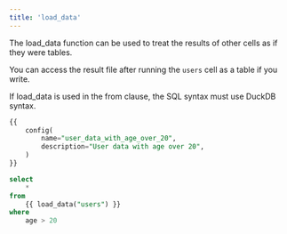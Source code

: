 ```yaml
---
title: 'load_data'
---
```


The load_data function can be used to treat the results of other cells as if they were tables.

You can access the result file after running the `users` cell as a table if you write.

<Warning>
If load_data is used in the from clause, the SQL syntax must use DuckDB syntax.
</Warning>

```sql
{{
	config(
		name="user_data_with_age_over_20",
		description="User data with age over 20",
	)
}}

select
	*
from
	{{ load_data("users") }}
where
	age > 20
```
